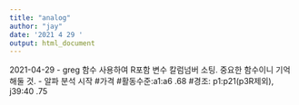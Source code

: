 ```yaml
---
title: "analog"
author: "jay"
date: '2021 4 29 '
output: html_document
---
```

2021-04-29
- greg 함수 사용하여 R포함 변수 칼럼넘버 소팅. 중요한 함수이니 기억해둘 것.
- 알파 분석 시작
#가격
#활동수준:a1:a6 .68
#경조: p1:p21(p3R제외), j39:40 .75
